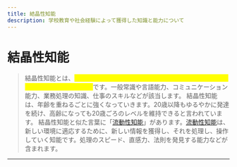 ```yaml
---
title: 結晶性知能
description: 学校教育や社会経験によって獲得した知識と能力について
---
```


# 結晶性知能

> 結晶性知能とは、<mark style="color:yellow;">学校教育や社会経験などによって獲得した知識や経験、正確さと結びついた能力</mark>です。一般常識や言語能力、コミュニケーション能力、業務処理の知識、仕事のスキルなどが該当します。 結晶性知能は、年齢を重ねるごとに強くなっていきます。20歳以降もゆるやかに発達を続け、高齢になっても20歳ごろのレベルを維持できると言われています。 結晶性知能と似た言葉に「[流動性知能](ryudousei-chinou.md)」があります。[流動性知能](ryudousei-chinou.md)は、新しい環境に適応するために、新しい情報を獲得し、それを処理し、操作していく知能です。処理のスピード、直感力、法則を発見する能力などが含まれます。

***
